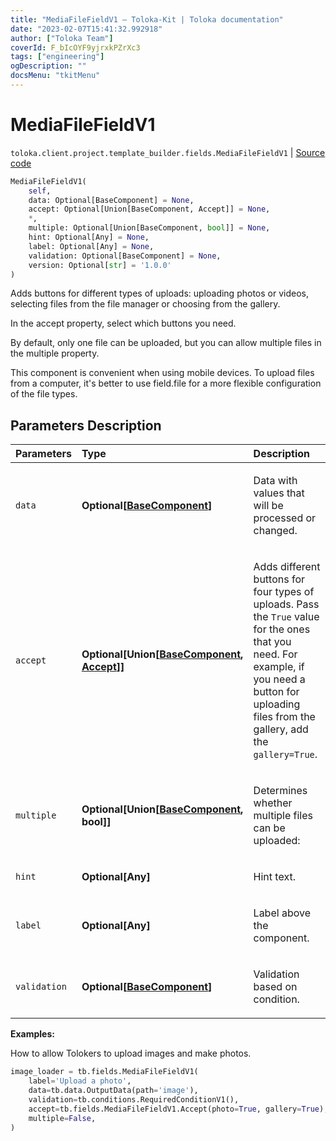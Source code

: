 ```yaml
---
title: "MediaFileFieldV1 — Toloka-Kit | Toloka documentation"
date: "2023-02-07T15:41:32.992918"
author: ["Toloka Team"]
coverId: F_bIcOYF9yjrxkPZrXc3
tags: ["engineering"]
ogDescription: ""
docsMenu: "tkitMenu"
---
```


# MediaFileFieldV1
`toloka.client.project.template_builder.fields.MediaFileFieldV1` | [Source code](https://github.com/Toloka/toloka-kit/blob/v1.1.3/src/client/project/template_builder/fields.py#L340)

```python
MediaFileFieldV1(
    self,
    data: Optional[BaseComponent] = None,
    accept: Optional[Union[BaseComponent, Accept]] = None,
    *,
    multiple: Optional[Union[BaseComponent, bool]] = None,
    hint: Optional[Any] = None,
    label: Optional[Any] = None,
    validation: Optional[BaseComponent] = None,
    version: Optional[str] = '1.0.0'
)
```

Adds buttons for different types of uploads: uploading photos or videos, selecting files from the file manager or choosing from the gallery.

In the accept property, select which buttons you need.

By default, only one file can be uploaded, but you can allow multiple files in the multiple property.

This component is convenient when using mobile devices. To upload files from a computer, it's better to use
field.file for a more flexible configuration of the file types.

## Parameters Description

| Parameters | Type | Description |
| :----------| :----| :-----------|
`data`|**Optional\[[BaseComponent](/docs/toloka-kit/reference/toloka.client.project.template_builder.base.BaseComponent)\]**|<p>Data with values that will be processed or changed.</p>
`accept`|**Optional\[Union\[[BaseComponent](/docs/toloka-kit/reference/toloka.client.project.template_builder.base.BaseComponent), [Accept](/docs/toloka-kit/reference/toloka.client.project.template_builder.fields.MediaFileFieldV1.Accept)\]\]**|<p>Adds different buttons for four types of uploads. Pass the `True` value for the ones that you need. For example, if you need a button for uploading files from the gallery, add the `gallery=True`.</p>
`multiple`|**Optional\[Union\[[BaseComponent](/docs/toloka-kit/reference/toloka.client.project.template_builder.base.BaseComponent), bool\]\]**|<p>Determines whether multiple files can be uploaded:</p>
`hint`|**Optional\[Any\]**|<p>Hint text.</p>
`label`|**Optional\[Any\]**|<p>Label above the component.</p>
`validation`|**Optional\[[BaseComponent](/docs/toloka-kit/reference/toloka.client.project.template_builder.base.BaseComponent)\]**|<p>Validation based on condition.</p>

**Examples:**

How to allow Tolokers to upload images and make photos.

```python
image_loader = tb.fields.MediaFileFieldV1(
    label='Upload a photo',
    data=tb.data.OutputData(path='image'),
    validation=tb.conditions.RequiredConditionV1(),
    accept=tb.fields.MediaFileFieldV1.Accept(photo=True, gallery=True),
    multiple=False,
)
```
